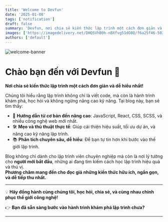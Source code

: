 ```yaml
---
title: 'Welcome to Devfun'
date: '2025-01-08'
tags: ['notification']
draft: false
summary: 'Devfun, nơi chia sẻ kiến thức lập trình một cách đơn giản và dễ hiểu nhất!'
images: ['https://imagedelivery.net/DHQSVhB0h-nBXfvg51dO8Q/f6a25f46-5038-49ce-975d-22433c71f400/public']
authors: ['default']
---
```


![welcome-banner](https://imagedelivery.net/DHQSVhB0h-nBXfvg51dO8Q/709d340a-1bbd-4c7e-f24a-3dd12c27ab00/public)

# Chào bạn đến với Devfun 🎉 

**Nơi chia sẻ kiến thức lập trình một cách đơn giản và dễ hiểu nhất!**  

Chúng tôi hiểu rằng lập trình không chỉ là viết code, mà còn là hành trình khám phá, học hỏi và không ngừng nâng cao kỹ năng. Tại blog này, bạn sẽ tìm thấy:  

- 🌟 **Hướng dẫn từ cơ bản đến nâng cao**: JavaScript, React, CSS, SCSS, và nhiều công nghệ web mới nhất.  
- 🛠️ **Mẹo và thủ thuật thực tế**: Giúp cải thiện hiệu suất, tối ưu dự án, và nâng cao kỹ năng lập trình.  
- 📚 **Phân tích chuyên sâu, dễ hiểu**: Để bạn tự tin hơn khi bước vào thế giới lập trình.  

Blog không chỉ dành cho lập trình viên chuyên nghiệp mà còn là nơi lý tưởng cho **người mới bắt đầu**, những ai đang tìm kiếm cách học lập trình hiệu quả và thú vị.  
**Phương châm mang đến cho đọc giả những kiến thức hữu ích, ngắn gọn, và dễ tiếp thu nhất.**  

---

💡 **Hãy đồng hành cùng chúng tôi, học hỏi, chia sẻ, và cùng nhau chinh phục thế giới công nghệ!**  

👉 **Bạn đã sẵn sàng bước vào hành trình khám phá lập trình chưa?**

---
